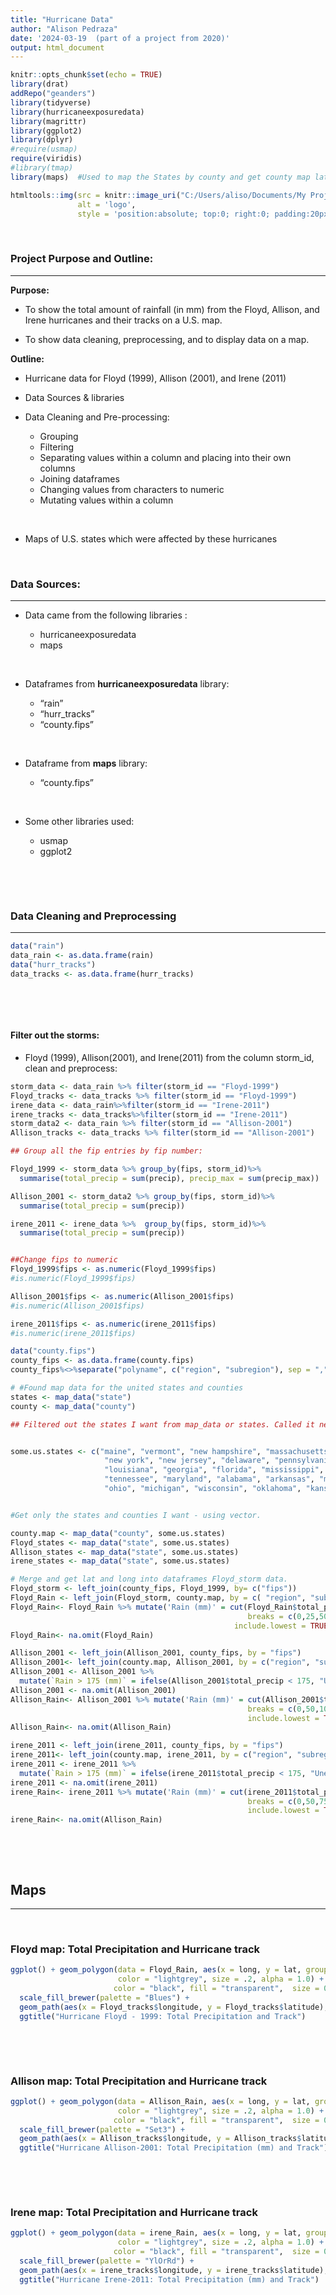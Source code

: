 ---
title: "Hurricane Data"
author: "Alison Pedraza"
date: '2024-03-19  (part of a project from 2020)'
output: html_document
---

```{r setup, include=FALSE}
knitr::opts_chunk$set(echo = TRUE)
library(drat)
addRepo("geanders")
library(tidyverse)
library(hurricaneexposuredata)
library(magrittr)
library(ggplot2)
library(dplyr)
#require(usmap)
require(viridis)
#library(tmap)
library(maps)  #Used to map the States by county and get county map lat and long

```



```{r echo=FALSE}
htmltools::img(src = knitr::image_uri("C:/Users/aliso/Documents/My Projects/EDA and Maps/Hurricane.jpg"), 
               alt = 'logo', 
               style = 'position:absolute; top:0; right:0; padding:20px;', )
```

<br>

### Project Purpose and Outline:
***

**Purpose:** 

  + To show the total amount of rainfall (in mm) from the Floyd, Allison, and Irene hurricanes and their tracks on a U.S. map.
  
  + To show data cleaning, preprocessing, and to display data on a map.

**Outline:**
  
  + Hurricane data for Floyd (1999), Allison (2001), and Irene (2011)
  
  + Data Sources & libraries
    
  + Data Cleaning and Pre-processing:
  
      + Grouping
      + Filtering
      + Separating values within a column and placing into their own columns
      + Joining dataframes
      + Changing values from characters to numeric 
      + Mutating values within a column
    
    <br>
    
  + Maps of U.S. states which were affected by these hurricanes
  
<br>


### Data Sources:
***
  + Data came from the following libraries :
  
  
      + hurricaneexposuredata
      + maps
      
<br>

  + Dataframes from **hurricaneexposuredata** library:
  
  
      + "rain"
      + "hurr_tracks"
      + "county.fips"
      
<br>

  + Dataframe from **maps** library:
  
      
      + "county.fips"
  
<br>
  
  + Some other libraries used:
  
  
      + usmap
      + ggplot2
        
<br>

<br>

### Data Cleaning and Preprocessing
***

```{r  echo=TRUE, warning=FALSE, message=FALSE, message=FALSE}
data("rain")
data_rain <- as.data.frame(rain)
data("hurr_tracks")
data_tracks <- as.data.frame(hurr_tracks)
```

<br>

<br>


#### Filter out the storms: 

  + Floyd (1999), Allison(2001), and Irene(2011) from the column storm_id, clean and preprocess:

```{r echo=TRUE, warning=FALSE, message=FALSE, message=FALSE}
storm_data <- data_rain %>% filter(storm_id == "Floyd-1999")
Floyd_tracks <- data_tracks %>% filter(storm_id == "Floyd-1999")
irene_data <- data_rain%>%filter(storm_id == "Irene-2011")
irene_tracks <- data_tracks%>%filter(storm_id == "Irene-2011")
storm_data2 <- data_rain %>% filter(storm_id == "Allison-2001")
Allison_tracks <- data_tracks %>% filter(storm_id == "Allison-2001")

## Group all the fip entries by fip number:

Floyd_1999 <- storm_data %>% group_by(fips, storm_id)%>%
  summarise(total_precip = sum(precip), precip_max = sum(precip_max))

Allison_2001 <- storm_data2 %>% group_by(fips, storm_id)%>%
  summarise(total_precip = sum(precip))

irene_2011 <- irene_data %>%  group_by(fips, storm_id)%>%
  summarise(total_precip = sum(precip))


##Change fips to numeric
Floyd_1999$fips <- as.numeric(Floyd_1999$fips)
#is.numeric(Floyd_1999$fips)

Allison_2001$fips <- as.numeric(Allison_2001$fips)
#is.numeric(Allison_2001$fips)

irene_2011$fips <- as.numeric(irene_2011$fips)
#is.numeric(irene_2011$fips)

data("county.fips")
county_fips <- as.data.frame(county.fips)
county_fips%<>%separate("polyname", c("region", "subregion"), sep = ",")

# #Found map data for the united states and counties
states <- map_data("state")
county <- map_data("county")

## Filtered out the states I want from map_data or states. Called it newStates


some.us.states <- c("maine", "vermont", "new hampshire", "massachusetts", "connecticut", "rhode island",
                     "new york", "new jersey", "delaware", "pennsylvania", "north carolina", "south carolina", 
                     "louisiana", "georgia", "florida", "mississippi", "texas", "virginia", "west virginia", 
                     "tennessee", "maryland", "alabama", "arkansas", "missouri", "illinois", "kentucky", "indiana",
                     "ohio", "michigan", "wisconsin", "oklahoma", "kansas", "iowa")


#Get only the states and counties I want - using vector.

county.map <- map_data("county", some.us.states)
Floyd_states <- map_data("state", some.us.states)
Allison_states <- map_data("state", some.us.states)
irene_states <- map_data("state", some.us.states)

# Merge and get lat and long into dataframes Floyd_storm data.
Floyd_storm <- left_join(county_fips, Floyd_1999, by= c("fips"))
Floyd_Rain <- left_join(Floyd_storm, county.map, by = c( "region", "subregion"))
Floyd_Rain<- Floyd_Rain %>% mutate('Rain (mm)' = cut(Floyd_Rain$total_precip, 
                                                     breaks = c(0,25,50,75,100,125,150,175,200,223),
                                                  include.lowest = TRUE))
Floyd_Rain<- na.omit(Floyd_Rain)

Allison_2001 <- left_join(Allison_2001, county_fips, by = "fips")
Allison_2001<- left_join(county.map, Allison_2001, by = c("region", "subregion"))
Allison_2001 <- Allison_2001 %>%
  mutate(`Rain > 175 (mm)` = ifelse(Allison_2001$total_precip < 175, "Unexposed", "Exposed"))
Allison_2001 <- na.omit(Allison_2001)
Allison_Rain<- Allison_2001 %>% mutate('Rain (mm)' = cut(Allison_2001$total_precip, 
                                                     breaks = c(0,50,100,150,200, 250, 300, 350, 400, 440),
                                                     include.lowest = TRUE))
Allison_Rain<- na.omit(Allison_Rain)

irene_2011 <- left_join(irene_2011, county_fips, by = "fips")
irene_2011<- left_join(county.map, irene_2011, by = c("region", "subregion"))
irene_2011 <- irene_2011 %>%
  mutate(`Rain > 175 (mm)` = ifelse(irene_2011$total_precip < 175, "Unexposed", "Exposed"))
irene_2011 <- na.omit(irene_2011)
irene_Rain<- irene_2011 %>% mutate('Rain (mm)' = cut(irene_2011$total_precip, 
                                                     breaks = c(0,50,75, 100, 125, 150, 175, 200, 225, 250, 275, 300, 325),
                                                     include.lowest = TRUE))
irene_Rain<- na.omit(Allison_Rain)
```

<br>

<br>

## Maps
***

<br>

### Floyd map: Total Precipitation and Hurricane track


```{r echo=TRUE, warning=FALSE, message=FALSE, message=FALSE}
ggplot() + geom_polygon(data = Floyd_Rain, aes(x = long, y = lat, group = group, fill = `Rain (mm)`),
                        color = "lightgrey", size = .2, alpha = 1.0) + geom_polygon(data = Floyd_states, aes(x = long, y = lat, group = group), 
                       color = "black", fill = "transparent",  size = 0.1, alpha = 0.3)+
  scale_fill_brewer(palette = "Blues") +
  geom_path(aes(x = Floyd_tracks$longitude, y = Floyd_tracks$latitude), color = "red") +
  ggtitle("Hurricane Floyd - 1999: Total Precipitation and Track")
```

<br>

<br>

### Allison map: Total Precipitation and Hurricane track


```{r echo=TRUE, warning=FALSE, message=FALSE, message=FALSE}
ggplot() + geom_polygon(data = Allison_Rain, aes(x = long, y = lat, group = group, fill = `Rain (mm)`),
                        color = "lightgrey", size = .2, alpha = 1.0) + geom_polygon(data = Allison_states, aes(x = long, y = lat, group = group), 
                       color = "black", fill = "transparent",  size = 0.1, alpha = 0.3) +
  scale_fill_brewer(palette = "Set3") +
  geom_path(aes(x = Allison_tracks$longitude, y = Allison_tracks$latitude), color = "red") +
  ggtitle("Hurricane Allison-2001: Total Precipitation (mm) and Track")
```


<br>

<br>

### Irene map: Total Precipitation and Hurricane track


```{r echo=TRUE, warning=FALSE, message=FALSE, message=FALSE}
ggplot() + geom_polygon(data = irene_Rain, aes(x = long, y = lat, group = group, fill = `Rain (mm)`),
                        color = "lightgrey", size = .2, alpha = 1.0) + geom_polygon(data = irene_states, aes(x = long, y = lat, group = group), 
                       color = "black", fill = "transparent",  size = 0.1, alpha = 0.3) +
  scale_fill_brewer(palette = "YlOrRd") +
  geom_path(aes(x = irene_tracks$longitude, y = irene_tracks$latitude), color = "red") +
  ggtitle("Hurricane Irene-2011: Total Precipitation (mm) and Track")
```

<br>
